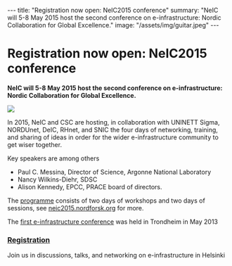 ---
title: "Registration now open: NeIC2015 conference"
summary: "NeIC will 5-8 May 2015 host the second conference on e-infrastructure: Nordic Collaboration for Global Excellence."
image: "/assets/img/guitar.jpeg"
---

= Registration now open: NeIC2015 conference =

'''NeIC will 5-8 May 2015 host the second conference on e-infrastructure: Nordic Collaboration for Global Excellence.'''

<a href="/assets/img/guitar.jpeg">
<img class="smallpic" src="/assets/img/guitar.jpeg">
</a>

In 2015, NeIC and CSC are hosting, in collaboration with UNINETT Sigma, NORDUnet, DeIC, RHnet, and SNIC the four days of networking, training, and sharing of ideas in order for the wider e-infrastructure community to get wiser together.

Key speakers are among others

* Paul C. Messina, Director of Science, Argonne National Laboratory
* Nancy Wilkins-Diehr, SDSC
* Alison Kennedy, EPCC, PRACE board of directors.

The [https://events.nordu.net/display/NeIC2015/Programme programme] consists of two days of workshops and two days of sessions, see [https://neic2015.nordforsk.org neic2015.nordforsk.org] for more.

The [https://neic.nordforsk.org/news/2013-06-10-discussions-on-e-infrastructure-in-trondheim.wiki first e-infrastructure conference] was held in Trondheim in May 2013

=== [https://ilmo.contio.fi/ffconference/main.aspx?id=151 Registration] === 

Join us in discussions, talks, and networking on e-infrastructure in Helsinki


